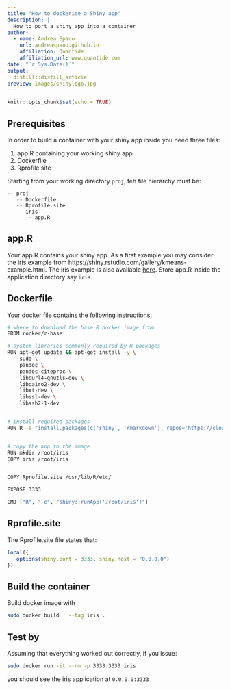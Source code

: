 ```yaml
---
title: "How to dockerise a Shiny app"
description: |
  How to port a shiny app into a container 
author:
  - name: Andrea Spano
    url: andreaspano.github.io
    affiliation: Quantide
    affiliation_url: www.quantide.com
date: "`r Sys.Date()`"
output:
  distill::distill_article
preview: images/shinylogo.jpg
---
```



<!-- COMMENTS 
No bash or R build required
--> 


```r
knitr::opts_chunk$set(echo = TRUE)
```


## Prerequisites 

In order to build a container with your shiny app inside you need three files:

1. app.R containing your working shiny app 
2. Dockerfile 
3. Rprofile.site

Starting from your working directory `proj`, teh file hierarchy  must be:


```
-- proj 
   -- Dockerfile
   -- Rprofile.site
   -- iris
      -- app.R
```      
      
      
## app.R

Your app.R contains your shiny app. As a first example you may consider the iris example from https://shiny.rstudio.com/gallery/kmeans-example.html. The iris example is also available [here](app.R).
Store app.R inside the application directory say `iris`.


## Dockerfile

Your docker file contains the following instructions: 


```bash
# where to download the base R docker image from
FROM rocker/r-base

# system libraries commonly required by R packages
RUN apt-get update && apt-get install -y \
    sudo \
    pandoc \
    pandoc-citeproc \
    libcurl4-gnutls-dev \
    libcairo2-dev \
    libxt-dev \
    libssl-dev \
    libssh2-1-dev


# Install required packages
RUN R -e "install.packages(c('shiny', 'rmarkdown'), repos='https://cloud.r-project.org/')"


# copy the app to the image
RUN mkdir /root/iris
COPY iris /root/iris


COPY Rprofile.site /usr/lib/R/etc/

EXPOSE 3333

CMD ["R", "-e", "shiny::runApp('/root/iris')"]

```


## Rprofile.site

The Rprofile.site file states that:

```R
local({
   options(shiny.port = 3333, shiny.host = "0.0.0.0")
})
```

## Build the container 

Build  docker image with 

```bash
sudo docker build   --tag iris .
```


## Test by 

Assuming that everything worked out correctly, if you issue: 

```bash
sudo docker run -it --rm -p 3333:3333 iris 
```

you should see the iris application at `0.0.0.0:3333`




